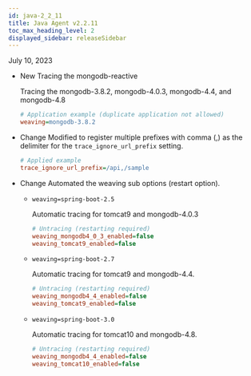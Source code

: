 ```yaml
---
id: java-2_2_11
title: Java Agent v2.2.11
toc_max_heading_level: 2
displayed_sidebar: releaseSidebar
---
```


July 10, 2023

- <Status>New</Status> Tracing the mongodb-reactive

  Tracing the mongodb-3.8.2, mongodb-4.0.3, mongodb-4.4, and mongodb-4.8

  ```ini title='whatap.conf'
  # Application example (duplicate application not allowed)
  weaving=mongodb-3.8.2
  ```

- <Status>Change</Status> Modified to register multiple prefixes with comma (,) as the delimiter for the <code>trace_ignore_url_prefix</code> setting.

  ```ini title='whatap.conf'
  # Applied example
  trace_ignore_url_prefix=/api,/sample
  ```

- <Status>Change</Status> Automated the weaving sub options (restart option).

  - `weaving=spring-boot-2.5`

    Automatic tracing for tomcat9 and mongodb-4.0.3

    ```ini title='whatap.conf'
    # Untracing (restarting required)
    weaving_mongodb4_0_3_enabled=false
    weaving_tomcat9_enabled=false
    ```

  - `weaving=spring-boot-2.7`

    Automatic tracing for tomcat9 and mongodb-4.4.

    ```ini title='whatap.conf'
    # Untracing (restarting required)
    weaving_mongodb4_4_enabled=false
    weaving_tomcat9_enabled=false
    ```

  - `weaving=spring-boot-3.0`

    Automatic tracing for tomcat10 and mongodb-4.8.

    ```ini title='whatap.conf'
    # Untracing (restarting required)
    weaving_mongodb4_4_enabled=false
    weaving_tomcat10_enabled=false
    ```
